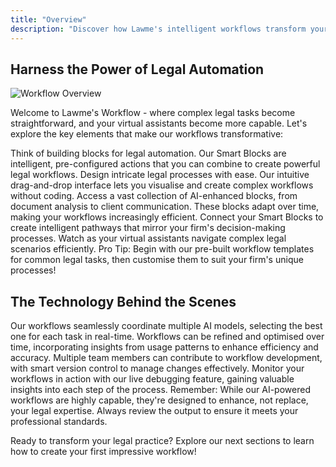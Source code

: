 ```yaml
---
title: "Overview"
description: "Discover how Lawme's intelligent workflows transform your legal practice, automating complex tasks and enhancing your virtual assistants"
---
```



## Harness the Power of Legal Automation

<Frame>
  <img
    src="../assets/workflows_overview.gif"
    alt="Workflow Overview"
  />
</Frame>

Welcome to Lawme's Workflow - where complex legal tasks become straightforward, and your virtual assistants become more capable. Let's explore the key elements that make our workflows transformative:

<CardGroup cols={2}>
  <Card title="Smart Blocks" icon="wand-magic-sparkles">
    Think of building blocks for legal automation. Our Smart Blocks are intelligent, pre-configured actions that you can combine to create powerful legal workflows.
  </Card>
  <Card title="Visual Workflow Canvas" icon="paintbrush">
    Design intricate legal processes with ease. Our intuitive drag-and-drop interface lets you visualise and create complex workflows without coding.
  </Card>
  <Card title="AI-Powered Block Library" icon="book-sparkles">
    Access a vast collection of AI-enhanced blocks, from document analysis to client communication. These blocks adapt over time, making your workflows increasingly efficient.
  </Card>
  <Card title="Legal Logic Flows" icon="diagram-project">
    Connect your Smart Blocks to create intelligent pathways that mirror your firm's decision-making processes. Watch as your virtual assistants navigate complex legal scenarios efficiently.
  </Card>
</CardGroup>

<Callout type="tip" emoji="💡">
  Pro Tip: Begin with our pre-built workflow templates for common legal tasks, then customise them to suit your firm's unique processes!
</Callout>

## The Technology Behind the Scenes

<Steps>
  <Step title="AI Orchestration">
    Our workflows seamlessly coordinate multiple AI models, selecting the best one for each task in real-time.
  </Step>
  <Step title="Continuous Improvement">
    Workflows can be refined and optimised over time, incorporating insights from usage patterns to enhance efficiency and accuracy.
  </Step>
  <Step title="Collaborative Workflow Design">
    Multiple team members can contribute to workflow development, with smart version control to manage changes effectively.
  </Step>
  <Step title="Live Workflow Insights">
    Monitor your workflows in action with our live debugging feature, gaining valuable insights into each step of the process.
  </Step>
</Steps>

<Callout type="warning" emoji="⚖️">
  Remember: While our AI-powered workflows are highly capable, they're designed to enhance, not replace, your legal expertise. Always review the output to ensure it meets your professional standards.
</Callout>

Ready to transform your legal practice? Explore our next sections to learn how to create your first impressive workflow!